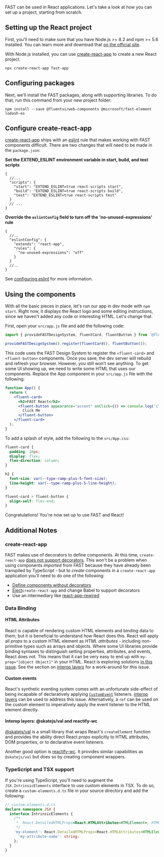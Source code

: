 
<Meta title="Integrations/React" />

FAST can be used in React applications. Let's take a look at how you can set up a project, starting from scratch.

## Setting up the React project

First, you'll need to make sure that you have Node.js >= 8.2 and npm >= 5.6 installed. You can learn more and download that [on the official site](https://nodejs.org/).

With Node.js installed, you can use [create-react-app](https://reactjs.org/docs/create-a-new-react-app.html#create-react-app) to create a new React project.

```shell
npx create-react-app fast-app
```

## Configuring packages

Next, we'll install the FAST packages, along with supporting libraries. To do that, run this command from your new project folder:

```shell
npm install --save @fluentui/web-components @microsoft/fast-element lodash-es
```

## Configure create-react-app

[create-react-app](https://reactjs.org/docs/create-a-new-react-app.html#create-react-app) ships with an [eslint](https://eslint.org/) rule that makes working with FAST components difficult. There are two changes that will need to be made in the `package.json`:

**Set the EXTEND_ESLINT environment variable in start, build, and test scripts**

```jsonc
{
  //...
  "scripts": {
    "start": "EXTEND_ESLINT=true react-scripts start",
    "build": "EXTEND_ESLINT=true react-scripts build",
    "test": "EXTEND_ESLINT=true react-scripts test"
  }
  // ...
}
```

**Override the `eslintConfig` field to turn off the 'no-unused-expressions' rule**

```jsonc
{
  //..
  "eslintConfig": {
    "extends": "react-app",
    "rules": {
      "no-unused-expressions": "off"
    }
  }
  //..
}
```

See [configuring eslint](https://create-react-app.dev/docs/setting-up-your-editor#experimental-extending-the-eslint-config) for more information.

## Using the components

With all the basic pieces in place, let's run our app in dev mode with `npm start`. Right now, it displays the React logo and some editing instructions, since we haven't added any code or interesting HTML. Let's change that.

First, open your `src/app.js` file and add the following code:

```js
import { provideFASTDesignSystem, fluentCard, fluentButton } from '@fluentui/web-components';

provideFASTDesignSystem().register(fluentCard(), fluentButton());
```

This code uses the FAST Design System to register the `<fluent-card>` and `<fluent-button>` components. Once you save, the dev server will rebuild and refresh your browser. However, you still won't see anything. To get some UI showing up, we need to write some HTML that uses our components. Replace the App component in your `src/app.js` file with the following:

```jsx
function App() {
  return (
    <fluent-card>
      <h2>FAST React</h2>
      <fluent-button appearance="accent" onClick={() => console.log('clicked')}>
        Click Me
      </fluent-button>
    </fluent-card>
  );
}
```

To add a splash of style, add the following to the `src/App.css`:

```css
fluent-card {
  padding: 16px;
  display: flex;
  flex-direction: column;
}

h2 {
  font-size: var(--type-ramp-plus-5-font-size);
  line-height: var(--type-ramp-plus-5-line-height);
}

fluent-card > fluent-button {
  align-self: flex-end;
}
```

Congratulations! You're now set up to use FAST and React!

## Additional Notes

### create-react-app

FAST makes use of decorators to define components. At this time, `create-react-app` [does not support decorators](https://create-react-app.dev/docs/can-i-use-decorators/). This won't be a problem when using components _imported_ from FAST because they have already been transpiled by TypeScript - but to _create_ components in a `create-react-app` application you'll need to do one of the following:

- [Define components without decorators](https://fast.design/docs/fast-element/defining-elements#working-without-decorators)
- [Eject](https://create-react-app.dev/docs/available-scripts#npm-run-eject)`create-react-app` and change Babel to support decorators
- Use an intermediary like [react-app-rewired](https://www.npmjs.com/package/react-app-rewired)

### Data Binding

#### HTML Attributes

React is capable of rendering custom HTML elements and binding data to them, but it is beneficial to understand _how_ React does this. React will apply all _props_ to a custom HTML element as _HTML attributes_ - including non-primitive types such as arrays and objects. Where some UI libraries provide binding syntaxes to distinguish setting properties, attributes, and events, React does not. This means that it can be very easy to end up with `my-prop="[object Object]"` in your HTML. React is exploring solutions [in this issue](https://github.com/facebook/react/issues/11347). See the section on [interop layers](#interop-layers-skatejsval-and-reactify-wc) for a work-around for this issue.

#### Custom events

React's synthetic eventing system comes with an unfortunate side-effect of being incapable of declaratively applying [`CustomEvent`](https://developer.mozilla.org/en-US/docs/Web/API/CustomEvent) listeners. [interop layers](#interop-layers-skatejsval-and-reactify-wc) can be used to address this issue. Alternatively, a `ref` can be used on the custom element to imperatively apply the event listener to the HTML element directly.

#### Interop layers: @skatejs/val and reactify-wc

[@skatejs/val](https://github.com/skatejs/val) is a small library that wraps React's `createElement` function and provides the ability direct React _props_ explicitly to HTML attributes, DOM properties, or to declarative event listeners.

Another good option is [reactify-wc](https://github.com/BBKolton/reactify-wc). It provides similar capabilities as `@skatejs/val` but does so by creating component wrappers.

### TypeScript and TSX support

If you're using TypeScript, you'll need to augment the `JSX.IntrinsicElements` interface to use custom elements in TSX. To do so, create a `custom-elements.d.ts` file in your source directory and add the following:

```ts
// custom-elements.d.ts
declare namespace JSX {
  interface IntrinsicElements {
    /**
     *  React.DetailedHTMLProps<React.HTMLAttributes<HTMLElement>, HTMLElement> allows setting standard HTML attributes on the element
     */
    'my-element': React.DetailedHTMLProps<React.HTMLAttributes<HTMLElement>, HTMLElement> & {
      'my-attribute-name': string;
    };
  }
}
```
